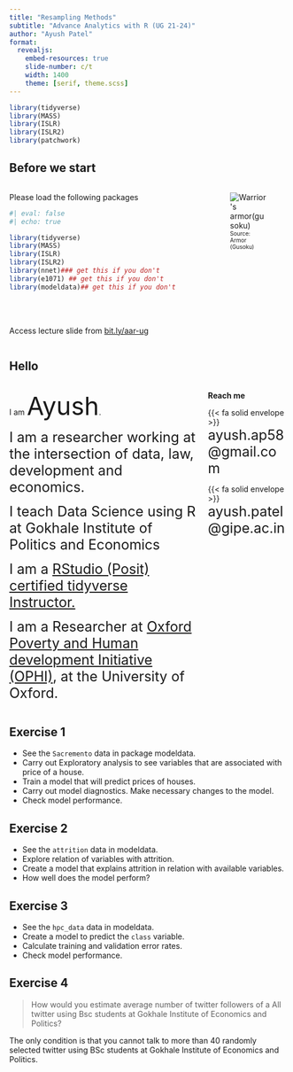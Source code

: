 ```yaml
---
title: "Resampling Methods"
subtitle: "Advance Analytics with R (UG 21-24)"
author: "Ayush Patel"
format: 
  revealjs:
    embed-resources: true
    slide-number: c/t
    width: 1400
    theme: [serif, theme.scss]
---
```

```r

library(tidyverse)
library(MASS)
library(ISLR)
library(ISLR2)
library(patchwork)

```


## Before we start

::: columns
::: {.column width="70%"}

Please load the following packages

```r
#| eval: false
#| echo: true

library(tidyverse)
library(MASS)
library(ISLR)
library(ISLR2)
library(nnet)### get this if you don't
library(e1071) ## get this if you don't
library(modeldata)## get this if you don't

```

<br> <br>

Access lecture slide from [bit.ly/aar-ug](http://bit.ly/aar-ug)
:::

::: {.column width="30%"}
```{=html}
<figure>
<img src="https://images.metmuseum.org/CRDImages/aa/original/DT5334.jpg" alt="Warrior's armor(gusoku)" >
<figcaption style="font-size:10px;">Source: <a herf = "https://www.metmuseum.org/art/collection/search/24975?searchField=All&amp;sortBy=Relevance&amp;high=on&amp;ao=on&amp;showOnly=openAccess&amp;ft=start&amp;offset=0&amp;rpp=40&amp;pos=7">Armor (Gusoku)</a></figcaption>
</figure>
```
:::
:::

## Hello

::: columns
::: {.column width="70%"}
I am [Ayush]{.fragment fragment-index="1" style="font-size:45px"}.

[I am a researcher working at the intersection of data, law, development and economics.]{.fragment fragment-index="2" style="font-size:25px"}

[I teach Data Science using R at Gokhale Institute of Politics and Economics]{.fragment fragment-index="3" style="font-size:25px"}

[I am a [RStudio (Posit) certified tidyverse Instructor.](https://education.rstudio.com/trainers/people/patel+ayush/)]{.fragment fragment-index="4" style="font-size:25px"}

[I am a Researcher at [Oxford Poverty and Human development Initiative (OPHI)](https://ophi.org.uk/), at the University of Oxford.]{.fragment fragment-index="5" style="font-size:25px"}
:::

::: {.column width="30%"}
**Reach me**

{{< fa solid envelope >}} [ayush.ap58\@gmail.com]{style="font-size:25px"}

{{< fa solid envelope >}} [ayush.patel\@gipe.ac.in]{style="font-size:25px"}
:::
:::

## Exercise 1

  + See the `Sacremento` data in package modeldata.
  + Carry out Exploratory analysis to see variables that are associated with price of a house.
  + Train a model that will predict prices of houses. 
  + Carry out model diagnostics. Make necessary changes to the model.
  + Check model performance.
  
## Exercise 2

  + See the `attrition` data in modeldata.
  + Explore relation of variables with attrition.
  + Create a model that explains attrition in relation with available variables.
  + How well does the model perform?
  
## Exercise 3

  + See the `hpc_data` data in modeldata.
  + Create a model to predict the `class` variable.
  + Calculate training and validation error rates.
  + Check model performance.
  
## Exercise 4

>How would you estimate average number of twitter followers of a All twitter using Bsc students at Gokhale Institute of Economics and Politics?

The only condition is that you cannot talk to more than 40 randomly selected twitter using BSc students at Gokhale Institute of Economics and Politics.

